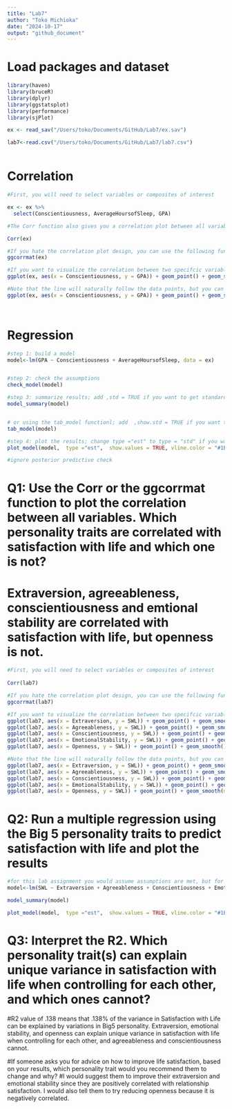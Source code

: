 ```yaml
---
title: "Lab7"
author: "Toko Michioka"
date: "2024-10-17"
output: "github_document"
---
```

# Load packages and dataset
```r
library(haven)
library(bruceR)
library(dplyr)
library(ggstatsplot)
library(performance)
library(sjPlot)

ex <- read_sav("/Users/toko/Documents/GitHub/Lab7/ex.sav")

lab7<-read.csv("/Users/toko/Documents/GitHub/Lab7/lab7.csv")



```

# Correlation
```r
#First, you will need to select variables or composites of interest

ex <- ex %>%
  select(Conscientiousness, AverageHoursofSleep, GPA)

#The Corr function also gives you a correlation plot between all variables, but it doesn't look pretty enough and not very customizable

Corr(ex)

#If you hate the correlation plot design, you can use the following function
ggcorrmat(ex)

#If you want to visualize the correlation between two specifcic variables, you can use the following code
ggplot(ex, aes(x = Conscientiousness, y = GPA)) + geom_point() + geom_smooth() + theme_bruce()

#Note that the line will naturally follow the data points, but you can specify to plot the fittest line by adding method = lm to the geom_smooth() function
ggplot(ex, aes(x = Conscientiousness, y = GPA)) + geom_point() + geom_smooth(method = lm) + theme_bruce()




```

# Regression
```r
#step 1: build a model
model<-lm(GPA ~ Conscientiousness + AverageHoursofSleep, data = ex)


#step 2: check the assumptions
check_model(model)

#step 3: summarize results; add ,std = TRUE if you want to get standardized coefficients
model_summary(model)


# or using the tab_model functionl; add  ,show.std = TRUE if you want to get standardized coefficients
tab_model(model)

#step 4: plot the results; change type ="est" to type = "std" if you want to plot the standardized coefficients
plot_model(model,  type ="est",  show.values = TRUE, vline.color = "#1B191999", line.size = 1.5, dot.size = 2.5, colors = "blue") + theme_bruce()

#ignore posterior predictive check

```



# Q1: Use the Corr or the ggcorrmat function to plot the correlation between all variables. Which personality traits are correlated with satisfaction with life and which one is not? 
# Extraversion, agreeableness, conscientiousness and emtional stability are correlated with satisfaction with life, but openness is not.

```r
#First, you will need to select variables or composites of interest
  
Corr(lab7)

#If you hate the correlation plot design, you can use the following function
ggcorrmat(lab7)

#If you want to visualize the correlation between two specifcic variables, you can use the following code
ggplot(lab7, aes(x = Extraversion, y = SWL)) + geom_point() + geom_smooth() + theme_bruce()
ggplot(lab7, aes(x = Agreeableness, y = SWL)) + geom_point() + geom_smooth() + theme_bruce()
ggplot(lab7, aes(x = Conscientiousness, y = SWL)) + geom_point() + geom_smooth() + theme_bruce()
ggplot(lab7, aes(x = EmotionalStability, y = SWL)) + geom_point() + geom_smooth() + theme_bruce()
ggplot(lab7, aes(x = Openness, y = SWL)) + geom_point() + geom_smooth() + theme_bruce()

#Note that the line will naturally follow the data points, but you can specify to plot the fittest line by adding method = lm to the geom_smooth() function
ggplot(lab7, aes(x = Extraversion, y = SWL)) + geom_point() + geom_smooth(method = lm) + theme_bruce()
ggplot(lab7, aes(x = Agreeableness, y = SWL)) + geom_point() + geom_smooth(method = lm) + theme_bruce()
ggplot(lab7, aes(x = Conscientiousness, y = SWL)) + geom_point() + geom_smooth(method = lm) + theme_bruce()
ggplot(lab7, aes(x = EmotionalStability, y = SWL)) + geom_point() + geom_smooth(method = lm) + theme_bruce()
ggplot(lab7, aes(x = Openness, y = SWL)) + geom_point() + geom_smooth(method = lm) + theme_bruce()
```

# Q2: Run a multiple regression using the Big 5 personality traits to predict satisfaction with life and plot the results
```r
#for this lab assignment you would assume assumptions are met, but for your own analysis, you will need to examine assumptions carefully
model<-lm(SWL ~ Extraversion + Agreeableness + Conscientiousness + EmotionalStability + Openness, data = lab7)

model_summary(model)

plot_model(model,  type ="est",  show.values = TRUE, vline.color = "#1B191999", line.size = 1.5, dot.size = 2.5, colors = "blue") + theme_bruce()
```

# Q3: Interpret the R2. Which personality trait(s) can explain unique variance in satisfaction with life when controlling for each other, and which ones cannot? 
#R2 value of .138 means that .138% of the variance in Satisfaction with Life can be explained by variations in Big5 personality. Extraversion, emotional stability, and openness can explain unique variance in satisfaction with life when controlling for each other, and agreeableness and conscientiousness cannot.

#If someone asks you for advice on how to improve life satisfaction, based on your results, which personality trait would you recommend them to change and why?
#I would suggest them to improve their extraversion and emotional stability since they are positively correlated with relationship satisfaction. I would also tell them to try reducing openness because it is negatively correlated.

